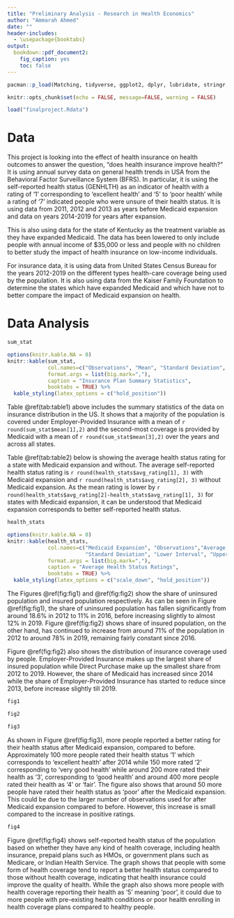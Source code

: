 ```yaml
---
title: "Preliminary Analysis - Research in Health Economics"
author: "Ammarah Ahmed"
date: ""
header-includes:
  - \usepackage{booktabs}
output: 
  bookdown::pdf_document2:
    fig_caption: yes
    toc: false
---
```


```r
pacman::p_load(Matching, tidyverse, ggplot2, dplyr, lubridate, stringr, readxl, readr, data.table, gdata, scales, kableExtra, modelsummary, fixest, imputeTS, rdrobust, rddensity)
```

```r
knitr::opts_chunk$set(echo = FALSE, message=FALSE, warning = FALSE)
```

```r
load("finalproject.Rdata")
```

# Data

This project is looking into the effect of health insurance on health outcomes to answer the question, "does health insurance improve health?" It is using annual survey data on general health trends in USA from the Behavioral Factor Surveillance System (BFRS). In particular, it is using the self-reported health status (GENHLTH) as an indicator of health with a rating of '1' corresponding to 'excellent health' and '5' to 'poor health' while a rating of '7' indicated people who were unsure of their health status. It is using data from 2011, 2012 and 2013 as years before Medicaid expansion and data on years 2014-2019 for years after expansion. 

This is also using data for the state of Kentucky as the treatment variable as they have expanded Medicaid. The data has been lowered to only include people with annual income of $35,000 or less and people with no children to better study the impact of health insurance on low-income individuals. 

For insurance data, it is using data from United States Census Bureau for the years 2012-2019 on the different types health-care coverage being used by the population. It is also using data from the Kaiser Family Foundation to determine the states which have expanded Medicaid and which have not to better compare the impact of Medicaid expansion on health. 

# Data Analysis 

```r
sum_stat
```

```r
options(knitr.kable.NA = 0)
knitr::kable(sum_stat, 
             col.names=c("Observations", "Mean", "Standard Deviation", "Minimum", "Maximum"),
             format.args = list(big.mark=","), 
             caption = "Insurance Plan Summary Statistics",
             booktabs = TRUE) %>%
  kable_styling(latex_options = c("hold_position"))
```

Table \@ref(tab:table1) above includes the summary statistics of the data on insurance distribution in the US. It shows that a majority of the population is covered under Employer-Provided Insurance with a mean of `r round(sum_stat$mean[1],2)` and the second-most coverage is provided by Medicaid with a mean of `r round(sum_stat$mean[3],2)` over the years and across all states. 

Table \@ref(tab:table2) below is showing the average health status rating for a state with Medicaid expansion and without. The average self-reported health status rating is `r round(health_stats$avg_rating[1], 3)` with Medicaid expansion and `r round(health_stats$avg_rating[2], 3)` without Medicaid expansion. As the mean rating is lower by `r round(health_stats$avg_rating[2]-health_stats$avg_rating[1], 3)` for states with Medicaid expansion, it can be understood that Medicaid expansion corresponds to better self-reported health status.  

```r
health_stats
```

```r
options(knitr.kable.NA = 0)
knitr::kable(health_stats, 
             col.names=c("Medicaid Expansion", "Observations","Average Health Status", 
                         "Standard Deviation", "Lower Interval", "Upper Interval"),
             format.args = list(big.mark=","), 
             caption = "Average Health Status Ratings",
             booktabs = TRUE) %>%
  kable_styling(latex_options = c("scale_down", "hold_position"))
```

\newpage 

The Figures \@ref(fig:fig1) and \@ref(fig:fig2) show the share of uninsured population and insured population respectively. As can be seen in Figure \@ref(fig:fig1), the share of uninsured population has fallen significantly from around 18.6% in 2012 to 11% in 2016, before increasing slightly to almost 12% in 2019. Figure \@ref(fig:fig2) shows share of insured population, on the other hand, has continued to increase from around 71% of the population in 2012 to around 78% in 2019, remaining fairly constant since 2016.

Figure \@ref(fig:fig2) also shows the distribution of insurance coverage used by people. Employer-Provided Insurance makes up the largest share of insured population while Direct Purchase make up the smallest share from 2012 to 2019. However, the share of Medicaid has increased since 2014 while the share of Employer-Provided Insurance has started to reduce since 2013, before increase slightly till 2019. 


```r
fig1
```

\newpage 

```r
fig2
```

\newpage

```r
fig3
```


As shown in Figure \@ref(fig:fig3), more people reported a better rating for their health status after Medicaid expansion, compared to before. Approximately 100 more people rated their health status '1' which corresponds to 'excellent health' after 2014 while 150 more rated '2' corresponding to 'very good health' while around 200 more rated their health as '3', corresponding to 'good health' and around 400 more people rated their health as '4' or 'fair'. The figure also shows that around 50 more people have rated their health status as 'poor' after the Medicaid expansion. This could be due to the larger number of observations used for after Medicaid expansion compared to before. However, this increase is small compared to the increase in positive ratings. 

\newpage 

```r
fig4
```


Figure \@ref(fig:fig4) shows self-reported health status of the population based on whether they have any kind of health coverage, including health insurance, prepaid plans such as HMOs, or government plans such as Medicare, or Indian Health Service. The graph shows that people with some form of health coverage tend to report a better health status compared to those without health coverage, indicating that health insurance could improve the quality of health. While the graph also shows more people with health coverage reporting their health as '5' meaning 'poor', it could due to more people with pre-existing health conditions or poor health enrolling in health coverage plans compared to healthy people.
